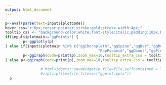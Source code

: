 ```yaml
---
output: html_document
---
```

```r
p<-eval(parse(text=input$iplotcode))
hover_css="r:6px;cursor:pointer;stroke:gold;stroke-width:4px;"
tooltip_css <- "background-color:white;font-style:italic;padding:10px;border-radius:20px 20px 20px 20px;"
if(input$iplotmain=="ggPoints") {
        p<-ggplotly(p)
} else if(input$iplotmain %in% c("ggChoropleth","ggSpine","ggBar","ggRose","ggBidirectionalBar",
                                          "PopPyramid","ggDonut","ggPieDonut")){
        p<-ggiraph(code=print(p),zoom_max=10,tooltip_extra_css = tooltip_css)
} else p<-ggiraph(code=print(p),zoom_max=10,tooltip_extra_css = tooltip_css,hover_css=hover_css)
                
                # htmlwidgets::saveWidget(p,file=file,selfcontained = TRUE)
                #zip(zipfile=file,files=c("ggplot.pptx"))
  p             
        
```